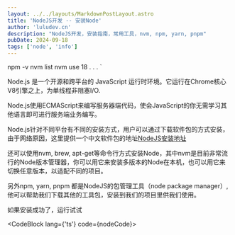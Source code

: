 ```yaml
---
layout: ../../layouts/MarkdownPostLayout.astro
title: 'NodeJS开发 -- 安装Node'
author: 'luludev.cn'
description: "NodeJS开发，安装指南，常用工具，nvm, npm, yarn, pnpm"
pubDate: 2024-09-18
tags: ['node', 'info']
---
```


npm -v
nvm list
nvm use 18
.
.
.
`

Node.js 是一个开源和跨平台的 JavaScript 运行时环境。它运行在Chrome核心V8引擎之上，为单线程非阻塞I/O.

Node.js使用ECMAScript来编写服务器端代码，使会JavaScript的你无需学习其他语言即可进行服务端业务编写。

Node.js针对不同平台有不同的安装方式，用户可以通过下载软件包的方式安装，由于网络原因，这里提供一个中文软件包的地址<a className='text-orange-300' href='https://nodejs.cn/download/'>NodeJS安装地址</a>

还可以使用nvm, brew, apt-get等命令行方式安装Node，其中nvm是目前非常流行的Node版本管理器，你可以用它来安装多版本的Node在本机，也可以用它来切换任意版本，以适配不同的项目。

另外npm, yarn, pnpm 都是NodeJS的包管理工具（node package manager）,他可以帮助我们下载其他的工具包，安装到我们的项目里供我们使用。

如果安装成功了，运行试试

<CodeBlock lang={'ts'} code={nodeCode}></CodeBlock>
